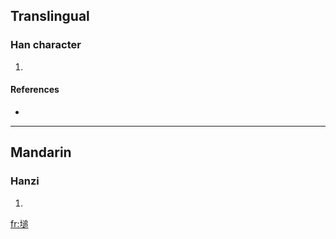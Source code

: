 ==Translingual==

===Han character===
{{Han char|rn=32|rad=土|as=10|sn=13|four=|canj=土卜竹口 (GYHR)}}

# {{defn|Han|sort=土10}}

====References====
* {{Han ref|kx=0236.140|dkj=05354|dj=0474.060|hdz=10465.020|uh=5860|ud=22624}}

----

==Mandarin==

===Hanzi===
{{cmn-hanzi|pin=[[duī]] ([[dui1]])|wg=tui<sup>1</sup>}}

# {{defn|Mandarin}}

[[fr:塠]]